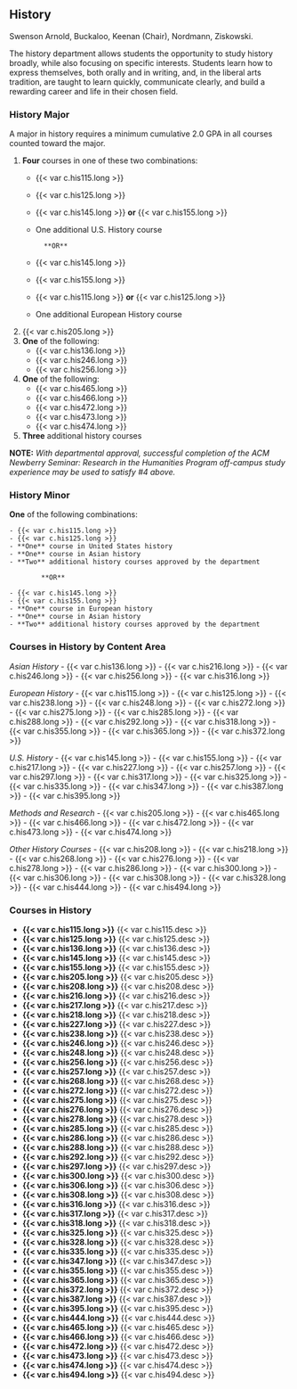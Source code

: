 ## History {#sec-history}
Swenson Arnold, Buckaloo, Keenan (Chair), Nordmann, Ziskowski. 

The history department allows students the opportunity to study history broadly, while also focusing on specific interests. Students learn how to express themselves, both orally and in writing, and, in the liberal arts tradition, are taught to learn quickly, communicate clearly, and build a rewarding career and life in their chosen field.

### History Major
A major in history requires a minimum cumulative 2.0 GPA in all courses counted toward the major.

1. **Four** courses in one of these two combinations:
	- {{< var c.his115.long >}}
	- {{< var c.his125.long >}}
	- {{< var c.his145.long >}} **or** {{< var c.his155.long >}}
	- One additional U.S. History course

			**OR**

	- {{< var c.his145.long >}}
	- {{< var c.his155.long >}}
	- {{< var c.his115.long >}} **or** {{< var c.his125.long >}}
	- One additional European History course

2. {{< var c.his205.long >}}
3. **One** of the following:
	- {{< var c.his136.long >}}
	- {{< var c.his246.long >}}
	- {{< var c.his256.long >}}

4. **One** of the following:
	- {{< var c.his465.long >}}
	- {{< var c.his466.long >}}
	- {{< var c.his472.long >}}
	- {{< var c.his473.long >}}
	- {{< var c.his474.long >}}

5. **Three** additional history courses

**NOTE:** *With departmental approval, successful completion of the ACM Newberry Seminar: Research in the Humanities Program off-campus study experience may be used to satisfy #4 above.*


### History Minor

**One** of the following combinations:

	- {{< var c.his115.long >}}
	- {{< var c.his125.long >}}
	- **One** course in United States history
	- **One** course in Asian history
	- **Two** additional history courses approved by the department

			**OR**

	- {{< var c.his145.long >}}
	- {{< var c.his155.long >}}
	- **One** course in European history
	- **One** course in Asian history
	- **Two** additional history courses approved by the department

### Courses in History by Content Area

*Asian History*
        - {{< var c.his136.long >}}
        - {{< var c.his216.long >}}
        - {{< var c.his246.long >}}
        - {{< var c.his256.long >}}
        - {{< var c.his316.long >}}

*European History*
        - {{< var c.his115.long >}}
        - {{< var c.his125.long >}}
        - {{< var c.his238.long >}}
        - {{< var c.his248.long >}}
        - {{< var c.his272.long >}}
        - {{< var c.his275.long >}}
        - {{< var c.his285.long >}}
        - {{< var c.his288.long >}}
        - {{< var c.his292.long >}}
        - {{< var c.his318.long >}}
        - {{< var c.his355.long >}}
        - {{< var c.his365.long >}}
        - {{< var c.his372.long >}}

*U.S. History*
        - {{< var c.his145.long >}}
        - {{< var c.his155.long >}}
        - {{< var c.his217.long >}}
        - {{< var c.his227.long >}}
        - {{< var c.his257.long >}}
        - {{< var c.his297.long >}}
        - {{< var c.his317.long >}}
        - {{< var c.his325.long >}}
        - {{< var c.his335.long >}}
        - {{< var c.his347.long >}}
        - {{< var c.his387.long >}}
        - {{< var c.his395.long >}}

*Methods and Research*
        - {{< var c.his205.long >}}
        - {{< var c.his465.long >}}
        - {{< var c.his466.long >}}
        - {{< var c.his472.long >}}
        - {{< var c.his473.long >}}
        - {{< var c.his474.long >}}

*Other History Courses*
        - {{< var c.his208.long >}}
        - {{< var c.his218.long >}}
        - {{< var c.his268.long >}}
        - {{< var c.his276.long >}}
        - {{< var c.his278.long >}}
        - {{< var c.his286.long >}}
        - {{< var c.his300.long >}}
        - {{< var c.his306.long >}}
        - {{< var c.his308.long >}}
        - {{< var c.his328.long >}}
        - {{< var c.his444.long >}}
        - {{< var c.his494.long >}}

### Courses in History
- **{{< var c.his115.long >}}**
  {{< var c.his115.desc >}} 
- **{{< var c.his125.long >}}**
  {{< var c.his125.desc >}} 
- **{{< var c.his136.long >}}**
  {{< var c.his136.desc >}} 
- **{{< var c.his145.long >}}**
  {{< var c.his145.desc >}} 
- **{{< var c.his155.long >}}**
  {{< var c.his155.desc >}} 
- **{{< var c.his205.long >}}**
  {{< var c.his205.desc >}} 
- **{{< var c.his208.long >}}**
  {{< var c.his208.desc >}} 
- **{{< var c.his216.long >}}**
  {{< var c.his216.desc >}} 
- **{{< var c.his217.long >}}**
  {{< var c.his217.desc >}} 
- **{{< var c.his218.long >}}**
  {{< var c.his218.desc >}} 
- **{{< var c.his227.long >}}**
  {{< var c.his227.desc >}} 
- **{{< var c.his238.long >}}**
  {{< var c.his238.desc >}} 
- **{{< var c.his246.long >}}**
  {{< var c.his246.desc >}} 
- **{{< var c.his248.long >}}**
  {{< var c.his248.desc >}} 
- **{{< var c.his256.long >}}**
  {{< var c.his256.desc >}} 
- **{{< var c.his257.long >}}**
  {{< var c.his257.desc >}} 
- **{{< var c.his268.long >}}**
  {{< var c.his268.desc >}} 
- **{{< var c.his272.long >}}**
  {{< var c.his272.desc >}} 
- **{{< var c.his275.long >}}**
  {{< var c.his275.desc >}} 
- **{{< var c.his276.long >}}**
  {{< var c.his276.desc >}} 
- **{{< var c.his278.long >}}**
  {{< var c.his278.desc >}} 
- **{{< var c.his285.long >}}**
  {{< var c.his285.desc >}} 
- **{{< var c.his286.long >}}**
  {{< var c.his286.desc >}} 
- **{{< var c.his288.long >}}**
  {{< var c.his288.desc >}} 
- **{{< var c.his292.long >}}**
  {{< var c.his292.desc >}} 
- **{{< var c.his297.long >}}**
  {{< var c.his297.desc >}} 
- **{{< var c.his300.long >}}**
  {{< var c.his300.desc >}} 
- **{{< var c.his306.long >}}**
  {{< var c.his306.desc >}} 
- **{{< var c.his308.long >}}**
  {{< var c.his308.desc >}} 
- **{{< var c.his316.long >}}**
  {{< var c.his316.desc >}} 
- **{{< var c.his317.long >}}**
  {{< var c.his317.desc >}} 
- **{{< var c.his318.long >}}**
  {{< var c.his318.desc >}} 
- **{{< var c.his325.long >}}**
  {{< var c.his325.desc >}} 
- **{{< var c.his328.long >}}**
  {{< var c.his328.desc >}} 
- **{{< var c.his335.long >}}**
  {{< var c.his335.desc >}} 
- **{{< var c.his347.long >}}**
  {{< var c.his347.desc >}} 
- **{{< var c.his355.long >}}**
  {{< var c.his355.desc >}} 
- **{{< var c.his365.long >}}**
  {{< var c.his365.desc >}} 
- **{{< var c.his372.long >}}**
  {{< var c.his372.desc >}} 
- **{{< var c.his387.long >}}**
  {{< var c.his387.desc >}} 
- **{{< var c.his395.long >}}**
  {{< var c.his395.desc >}} 
- **{{< var c.his444.long >}}**
  {{< var c.his444.desc >}} 
- **{{< var c.his465.long >}}**
  {{< var c.his465.desc >}} 
- **{{< var c.his466.long >}}**
  {{< var c.his466.desc >}} 
- **{{< var c.his472.long >}}**
  {{< var c.his472.desc >}} 
- **{{< var c.his473.long >}}**
  {{< var c.his473.desc >}} 
- **{{< var c.his474.long >}}**
  {{< var c.his474.desc >}} 
- **{{< var c.his494.long >}}**
  {{< var c.his494.desc >}} 









